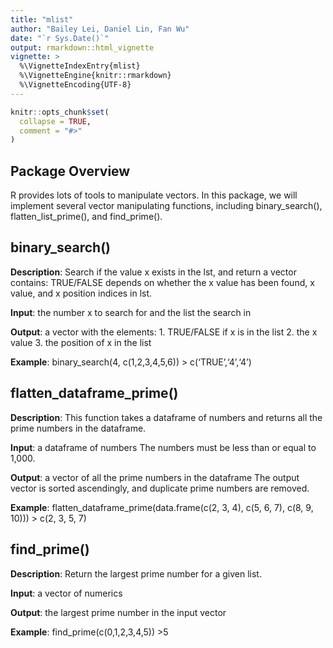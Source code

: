 ```yaml
---
title: "mlist"
author: "Bailey Lei, Daniel Lin, Fan Wu"
date: "`r Sys.Date()`"
output: rmarkdown::html_vignette
vignette: >
  %\VignetteIndexEntry{mlist}
  %\VignetteEngine{knitr::rmarkdown}
  %\VignetteEncoding{UTF-8}
---
```


```r
knitr::opts_chunk$set(
  collapse = TRUE,
  comment = "#>"
)
```

## Package Overview
R provides lots of tools to manipulate vectors. In this package, we will implement several vector manipulating functions, including binary_search(), flatten_list_prime(), and find_prime().

## binary_search()

__Description__: Search if the value x exists in the lst, and return a vector contains: TRUE/FALSE depends on whether the x value has been found, x value, and x position indices in lst.

__Input__: the number x to search for and the list the search in

__Output__: a vector with the elements:
1. TRUE/FALSE if x is in the list
2. the x value
3. the position of x in the list

__Example__: binary_search(4, c(1,2,3,4,5,6))
   > c('TRUE','4','4')

## flatten_dataframe_prime()

__Description__: This function takes a dataframe of numbers and returns all the prime numbers in the dataframe.

__Input__: a dataframe of numbers
The numbers must be less than or equal to 1,000.

__Output__: a vector of all the prime numbers in the dataframe
The output vector is sorted ascendingly, and duplicate prime numbers are removed.

__Example__:  flatten_dataframe_prime(data.frame(c(2, 3, 4), c(5, 6, 7), c(8, 9, 10)))
 > c(2, 3, 5, 7)

## find_prime()

__Description__: Return the largest prime number for a given list.

__Input__: a vector of numerics

__Output__: the largest prime number in the input vector

__Example__:  find_prime(c(0,1,2,3,4,5))
>5
